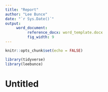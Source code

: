 ```yaml
---
title: "Report"
author: "Lee Bunce"
date: "`r Sys.Date()`"
output: 
     word_document:
          reference_docx: word_template.docx
          fig_width: 9
---
```


```r
knitr::opts_chunk$set(echo = FALSE)

library(tidyverse)
library(leebunce)

```

# Untitled
